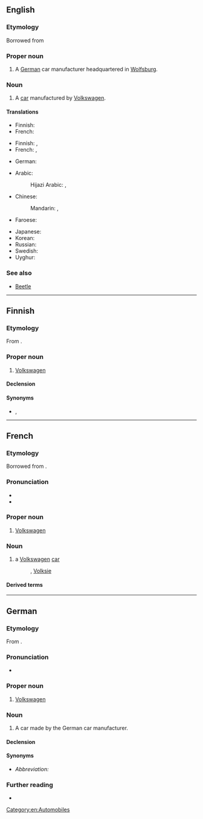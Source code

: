 ==English==

===Etymology===
Borrowed from {{bor|en|de|Volkswagen}}

===Proper noun===
{{en-proper noun}}

# A [[German]] car manufacturer headquartered in [[Wolfsburg]].

===Noun===
{{en-noun}}

# A [[car]] manufactured by [[w:Volkswagen|Volkswagen]].

====Translations====
{{trans-top|a car manufacturer}}
* Finnish: {{t|fi|Volkswagen}}
* French: {{t|fr|Volkswagen|m}}
{{trans-mid}}
{{trans-bottom}}

{{trans-top|a car manufactured by Volkswagen}}
* Finnish: {{t|fi|Volkswagen}}, {{t|fi|volkkari}} {{qualifier|colloquial}}
* French: {{t+|fr|Volkswagen|f}}, {{t|fr|Volks|f}}
{{trans-mid}}
* German: {{t+|de|Volkswagen|m}}
{{trans-bottom}}

{{rfc|mul|split by senses}}
{{trans-top|a car manufacturer or a car manufactured by Volkswagen}}
* Arabic: {{t|ar|فولكس واجن|m|tr=fulkswāgin}}
*: Hijazi Arabic: {{t|acw|فولكس ڤاقن|f|tr=fōlks vāgin}}, {{t|acw|فولكس واقن|f|tr=fōlks wāgin}}
* Chinese:
*: Mandarin: {{t+|cmn|大眾}}, {{t+|cmn|大众|tr=dàzhòng}}
* Faroese: {{t|fo|fólkavognur|m}}
{{trans-mid}}
* Japanese: {{t|ja|フォルクスワーゲン|tr=Forukusuwāgen|sc=Jpan}}
* Korean: {{t|ko|^폭스바겐}}
* Russian: {{t|ru|Фольксва́ген|m}}
* Swedish: {{t+|sv|folkvagn|c}}
* Uyghur: {{t|ug|ۋولكسۋاگېن}}
{{trans-bottom}}

===See also===
* [[Beetle]]

[[Category:en:Automobiles]]

----

==Finnish==

===Etymology===
From {{der|fi|de|Volkswagen}}.

===Proper noun===
{{fi-proper noun}}

# [[#English|Volkswagen]] {{gloss|German car manufacturer or a car made by it}}

====Declension====
{{fi-decl-paperi|i=0|Volkswagen|a}}

====Synonyms====
* {{sense|car}} {{l|fi|volkkari}}, {{l|fi|folkkari}}

----

==French==

===Etymology===
Borrowed from {{bor|fr|de|Volkswagen}}.

===Pronunciation===
* {{fr-IPA|volksvaguĕn|volsvaguĕn}}
* {{audio|fr|LL-Q150 (fra)-Mecanautes-Volkswagen.wav|Audio}}

===Proper noun===
{{fr-proper noun|m}}

# [[#en|Volkswagen]] {{gloss|car manufacturer}}

===Noun===
{{fr-noun|f|#}}

# a [[#en|Volkswagen]] [[car]]
#: {{syn|fr|Volks}}, [[Volksie]]

====Derived terms====
{{der4|fr
|Volks
}}

{{C|fr|Automobiles}}

----

==German==
{{wikipedia}}

===Etymology===
From {{affix|de|Volk|gloss1=people, folk|-s-|Wagen|gloss3=car, vehicle}}.

===Pronunciation===
* {{audio|de|De-Volkswagen.ogg|Audio}}

===Proper noun===
{{rfv|de|for the gender}}
{{de-proper noun|m}}

# [[#en|Volkswagen]] {{gloss|car manufacturer}}

===Noun===
{{de-noun|m}}

# A car made by the German car manufacturer.
#: {{ux|de|Ich fahre einen '''Volkswagen.'''|t=I drive a '''Volkswagen.'''}}

====Declension====
{{de-ndecl|m}}

====Synonyms====
* ''Abbreviation:'' {{l|de|VW}}

===Further reading===
* {{R:Duden}}

{{C|de|Automobiles}}
